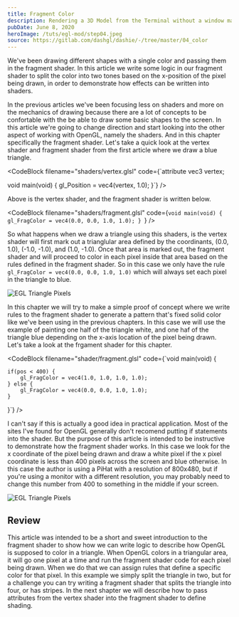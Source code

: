 ```yaml
---
title: Fragment Color
description: Rendering a 3D Model from the Terminal without a window manager.
pubDate: June 8, 2020
heroImage: /tuts/egl-mod/step04.jpeg
source: https://gitlab.com/dashgl/dashie/-/tree/master/04_color
---
```



We've been drawing different shapes with a single color and passing them in the fragment shader. In this article we write some logic in our fragment shader to split the color into two tones based on the x-position of the pixel being drawn, in order to demonstrate how effects can be written into shaders.

In the previous articles we've been focusing less on shaders and more on the mechanics of drawing because there are a lot of concepts to be confortable with the be able to draw some basic shapes to the screen. In this article we're going to change direction and start looking into the other aspect of working with OpenGL, namely the shaders. And in this chapter specifically the fragment shader. Let's take a quick look at the vertex shader and fragment shader from the first article where we draw a blue triangle. 

<CodeBlock
    filename="shaders/vertex.glsl"
    code={`attribute vec3 vertex;

void main(void) {
	gl_Position = vec4(vertex, 1.0);
}`}
/>

Above is the vertex shader, and the fragment shader is written below. 

<CodeBlock
    filename="shaders/fragment.glsl"
    code={`void main(void) {
	gl_FragColor = vec4(0.0, 0.0, 1.0, 1.0);
}
`}
/>

So what happens when we draw a triangle using this shaders, is the vertex shader will 
first mark out a trianglular area defined by the coordinants, (0.0, 1.0), (-1.0, -1.0), and (1.0, -1.0). 
Once that area is marked out, the fragment shader and will proceed to color in each pixel inside that area 
based on the rules defined in the fragment shader. So in this case we only have the rule 
`gl_FragColor = vec4(0.0, 0.0, 1.0, 1.0)` which will always set each pixel in the triangle to blue. 

![EGL Triangle Pixels](/tuts/egl-mod/triangle_pixels.png)

In this chapter we will try to make a simple proof of concept where we write rules to the fragment shader to generate a pattern that's fixed solid color like we've been using in the previous chapters. In this case we will use the example of painting one half of the triangle white, and one haf of the triangle blue depending on the x-axis location of the pixel being drawn. Let's take a look at the frgament shader for this chapter.

<CodeBlock
    filename="shader/fragment.glsl"
    code={`void main(void) {
	
	if(pos < 400) {
		gl_FragColor = vec4(1.0, 1.0, 1.0, 1.0);
	} else {
		gl_FragColor = vec4(0.0, 0.0, 1.0, 1.0);
	}

}`}
/>

I can't say if this is actually a good idea in practical application. Most of the sites I've found for OpenGL generally don't recomend putting if statements into the shader. But the purpose of this article is intended to be instructive to demonstrate how the fragment shader works. In this case we look for the x coordinate of the pixel being drawn and draw a white pixel if the x pixel coordinate is less than 400 pixels across the screen and blue otherwise. In this case the author is using a PiHat with a resolution of 800x480, but if you're using a monitor with a different resolution, you may probably need to change this number from 400 to something in the middle if your screen. 

![EGL Triangle Pixels](/tuts/egl-mod/triangle_half.png)

## Review

This article was intended to be a short and sweet introduction to the fragment shader to show how we can write logic to describe how OpenGL is supposed to color in a triangle. When OpenGL colors in a triangular area, it will go one pixel at a time and run the fragment shader code for each pixel being drawn. When we do that we can assign rules that define a specific color for that pixel. In this example we simply split the triangle in two, but for a challenge you can try writing a fragment shader that splits the triangle into four, or has stripes. In the next shapter we will describe how to pass attributes from the vertex shader into the fragment shader to define shading. 